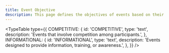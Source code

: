 ```yaml
---
title: Event Objective
description: This page defines the objectives of events based on their purpose.
---
```


<TypeTable
  type={{
    COMPETITIVE: {
      id: 'COMPETITIVE',
      type: 'text',
      description: 'Events that involve competition among participants.',
    },
    INFORMATIONAL: {
      id: 'INFORMATIONAL',
      type: 'text',
      description:
        'Events designed to provide information, training, or awareness.',
    },
  }}
/>
